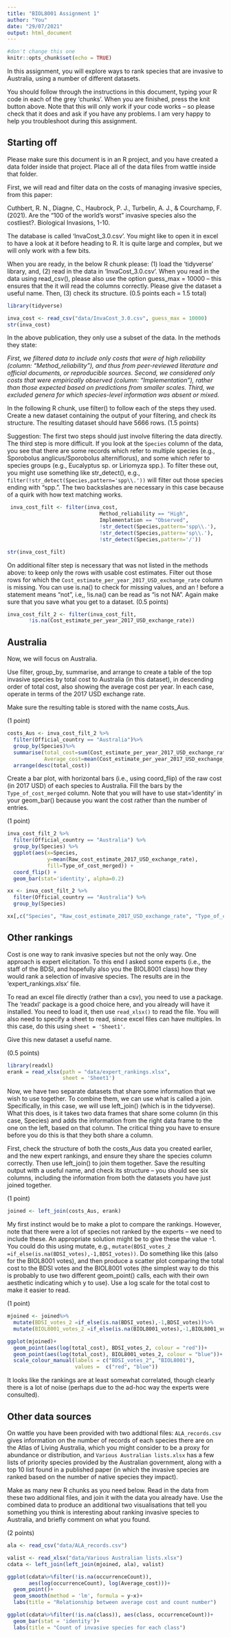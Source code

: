 ```yaml
---
title: "BIOL8001 Assignment 1"
author: "You"
date: "29/07/2021"
output: html_document
---
```


```r
#don't change this one
knitr::opts_chunk$set(echo = TRUE)
```

In this assignment, you will explore ways to rank species that are invasive to Australia, using a number of different datasets.

You should follow through the instructions in this document, typing your R code in each of the grey 'chunks'. When you are finished, press the knit button above. Note that this will only work if your code works -- so please check that it does and ask if you have any problems. I am very happy to help you troubleshoot during this assignment.

## Starting off

Please make sure this document is in an R project, and you have created a data folder inside that project. Place all of the data files from wattle inside that folder.

First, we will read and filter data on the costs of managing invasive species, from this paper:

Cuthbert, R. N., Diagne, C., Haubrock, P. J., Turbelin, A. J., & Courchamp, F. (2021). Are the “100 of the world’s worst” invasive species also the costliest?. Biological Invasions, 1-10.

The database is called 'InvaCost_3.0.csv'. You might like to open it in excel to have a look at it before heading to R. It is quite large and complex, but we will only work with a few bits.

When you are ready, in the below R chunk please: (1) load the 'tidyverse' library, and, (2) read in the data in 'InvaCost_3.0.csv'. When you read in the data using read_csv(), please also use the option guess_max = 10000 -- this ensures that the it will read the columns correctly. Please give the dataset a useful name. Then, (3) check its structure. (0.5 points each = 1.5 total)

```r
library(tidyverse)

inva_cost <- read_csv("data/InvaCost_3.0.csv", guess_max = 10000)
str(inva_cost)
```

In the above publication, they only use a subset of the data. In the methods they state:

*First, we filtered data to include only costs that were of high reliability (column: “Method_reliability”), and thus from peer-reviewed literature and official documents, or reproducible sources. Second, we considered only costs that were empirically observed (column: “Implementation”), rather than those expected based on predictions from smaller scales. Third, we excluded genera for which species-level information was absent or mixed.*

In the following R chunk, use filter() to follow each of the steps they used. Create a new dataset containing the output of your filtering, and check its structure. The resulting dataset should have 5666 rows. (1.5 points)

Suggestion: The first two steps should just involve filtering the data directly. The third step is more difficult. If you look at the `Species` column of the data, you see that there are some records which refer to multiple species (e.g., Sporobolus anglicus/Sporobolus alterniflorus), and some which refer to species groups (e.g., Eucalyptus sp. or Liriomyza spp.). To filter these out, you might use something like str_detect(), e.g., ```filter(!str_detect(Species,pattern='spp\\.'))``` will filter out those species ending with "spp.". The two backslashes are necessary in this case because of a quirk with how text matching works.

```r
 inva_cost_filt <- filter(inva_cost, 
                              Method_reliability == "High",
                              Implementation == "Observed",
                              !str_detect(Species,pattern='spp\\.'),
                              !str_detect(Species,pattern='sp\\.'),
                              !str_detect(Species,pattern='/'))

str(inva_cost_filt)


```

On additional filter step is necessary that was not listed in the methods above: to keep only the rows with usable cost estimates. Filter out those rows for which the `Cost_estimate_per_year_2017_USD_exchange_rate` column is missing. You can use is.na() to check for missing values, and an ! before a statement means "not", i.e,, !is.na() can be read as "is not NA". Again make sure that you save what you get to a dataset. (0.5 points)

```r
inva_cost_filt_2 <- filter(inva_cost_filt, 
       !is.na(Cost_estimate_per_year_2017_USD_exchange_rate))


```

## Australia

Now, we will focus on Australia. 

Use filter, group_by, summarise, and arrange to create a table of the top invasive species by total cost to Australia (in this dataset), in descending order of total cost, also showing the average cost per year. In each case, operate in terms of the 2017 USD exchange rate.

Make sure the resulting table is stored with the name costs_Aus.

(1 point)

```r
costs_Aus <- inva_cost_filt_2 %>%
  filter(Official_country == "Australia")%>%
  group_by(Species)%>%
  summarise(total_cost=sum(Cost_estimate_per_year_2017_USD_exchange_rate),
            Average_cost=mean(Cost_estimate_per_year_2017_USD_exchange_rate))%>%
  arrange(desc(total_cost))

```

Create a bar plot, with horizontal bars (i.e., using coord_flip) of the raw cost (in 2017 USD) of each species to Australia. Fill the bars by the `Type_of_cost_merged` column. Note that you will have to use stat='identity' in your geom_bar() because you want the cost rather than the number of entries.

(1 point)

```r
inva_cost_filt_2 %>%
  filter(Official_country == "Australia") %>%
  group_by(Species) %>%
  ggplot(aes(x=Species, 
             y=mean(Raw_cost_estimate_2017_USD_exchange_rate), 
             fill=Type_of_cost_merged)) +
  coord_flip() +
  geom_bar(stat='identity', alpha=0.2)

xx <- inva_cost_filt_2 %>%
  filter(Official_country == "Australia") %>%
  group_by(Species)

xx[,c("Species", "Raw_cost_estimate_2017_USD_exchange_rate", "Type_of_cost_merged")]
```

## Other rankings

Cost is one way to rank invasive species but not the only way. One approach is expert elicitation. To this end I asked some experts (i.e., the staff of the BDSI, and hopefully also you the BIOL8001 class) how they would rank a selection of invasive species. The results are in the 'expert_rankings.xlsx' file. 

To read an excel file directly (rather than a csv), you need to use a package. The 'readxl' package is a good choice here, and you already will have it installed. You need to load it, then use `read_xlsx()` to read the file. You will also need to specify a sheet to read, since excel files can have multiples. In this case, do this using `sheet = 'Sheet1'`.

Give this new dataset a useful name.

(0.5 points)

```r
library(readxl)
erank = read_xlsx(path = "data/expert_rankings.xlsx",
                  sheet = 'Sheet1')

```

Now, we have two separate datasets that share some information that we wish to use together. To combine them, we can use what is called a join. Specifically, in this case, we will use left_join() (which is in the tidyverse). What this does, is it takes two data frames that share some column (in this case, Species) and adds the information from the right data frame to the one on the left, based on that column. The critical thing you have to ensure before you do this is that they both share a column. 

First, check the structure of both the costs_Aus data you created earlier, and the new expert rankings, and ensure they share the species column correctly. Then use left_join() to join them together. Save the resulting output with a useful name, and check its structure -- you should see six columns, including the information from both the datasets you have just joined together.

(1 point)

```r
joined <- left_join(costs_Aus, erank)
```

My first instinct would be to make a plot to compare the rankings. However, note that there were a lot of species not ranked by the experts -- we need to include these. An appropriate solution might be to give these the value -1. You could do this using mutate, e.g., `mutate(BDSI_votes_2 =if_else(is.na(BDSI_votes),-1,BDSI_votes))`. Do something like this (also for the BIOL8001 votes), and then produce a scatter plot comparing the total cost to the BDSI votes and the BIOL8001 votes (the simplest way to do this is probably to use two different geom_point() calls, each with their own aesthetic indicating which y to use). Use a log scale for the total cost to make it easier to read.

(1 point)

```r
mjoined <- joined%>%
  mutate(BDSI_votes_2 =if_else(is.na(BDSI_votes),-1,BDSI_votes))%>%
  mutate(BIOL8001_votes_2 =if_else(is.na(BIOL8001_votes),-1,BIOL8001_votes))

ggplot(mjoined)+
  geom_point(aes(log(total_cost), BDSI_votes_2, colour = "red"))+
  geom_point(aes(log(total_cost), BIOL8001_votes_2, colour = "blue"))+
  scale_colour_manual(labels = c("BDSI_votes_2", "BIOL8001"), 
                      values =  c("red", "blue"))

```

It looks like the rankings are at least somewhat correlated, though clearly there is a lot of noise (perhaps due to the ad-hoc way the experts were consulted). 

## Other data sources

On wattle you have been provided with two addtional files: `ALA_records.csv` gives information on the number of records of each species there are on the Atlas of Living Australia, which you might consider to be a proxy for abundance or distribution, and `Various Australian lists.xlsx` has a few lists of priority species provided by the Australian government, along with a top 10 list found in a published paper (in which the invasive species are ranked based on the number of native species they impact).

Make as many new R chunks as you need below. Read in the data from these two additional files, and join it with the data you already have. Use the combined data to produce an additional two visualisations that tell you something you think is interesting about ranking invasive species to Australia, and briefly comment on what you found.

(2 points)
```r
ala <- read_csv("data/ALA_records.csv")

valist <- read_xlsx("data/Various Australian lists.xlsx")
cdata <- left_join(left_join(mjoined, ala), valist)


```

```r
ggplot(cdata%>%filter(!is.na(occurrenceCount)), 
       aes(log(occurrenceCount), log(Average_cost)))+
  geom_point()+
  geom_smooth(method = 'lm', formula = y~x)+
  labs(title = "Relationship between average cost and count number")

ggplot(cdata%>%filter(!is.na(class)), aes(class, occurrenceCount))+
  geom_bar(stat = 'identity')+
  labs(title = "Count of invasive species for each class")
```




